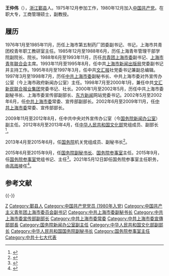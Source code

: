 '''王仲伟'''（{{bd|1955年|12月||catIdx=Wang王}}），[[浙江|浙江]][[鄞县|鄞县]]人。1975年12月参加工作，1980年12月加入[[中国共产党|中国共产党]]。在职大专，工商管理硕士，副教授。

==履历==
1976年1月至1985年11月，历任上海市第五制药厂团委副书记、书记，上海市共青团校青年职工教研室主任。1985年12月至1988年6月，历任上海青年管理干部学院副院长、院长。1988年6月至1993年11月，历任[[共青团上海市委|共青团上海市委]]副书记、[[上海市青年联合会|上海市青年联合会]]主席。1993年11月至1995年8月，任中共[[上海市新闻出版局|上海市新闻出版局]]党委副书记并主持工作。1995年8月至1997年3月，任中共[[文汇报_(香港)|文汇报]]社党委书记兼副总编辑。1997年3月至1998年7月，历任[[中共上海市委|中共上海市委]]副秘书长、中共上海市委对外宣传办公室（今上海市政府新闻办公室）主任。1998年7月至2000年1月，兼任中共[[文汇新民联合报业集团|文汇新民联合报业集团]]党委书记、社长。2000年1月至2002年5月，历任中共上海市委副秘书长、上海市委宣传部副部长、[[东方新闻|东方新闻]]网站党委书记。2002年5月至2002年6月，任[[中共上海市委|中共上海市委]]常委、宣传部副部长。2002年6月至2009年11月，任[[中共上海市委|中共上海市委]]常委、宣传部部长。

2009年11月至2012年8月，任中共中央对外宣传办公室（今[[国务院新闻办公室|国务院新闻办公室]]）副主任。2012年8月至2013年4月，任[[中华人民共和国文化部|中华人民共和国文化部]]党组成员、副部长<ref >{{cite web |url=http://politics.people.com.cn/n/2012/0820/c1001-18783668.html |title=王仲伟任文化部党组成员、副部长(图/简历) |date=2012-08-20 |accessdate=2015-09-24 |archive-date=2016-03-04 |archive-url=https://web.archive.org/web/20160304070400/http://politics.people.com.cn/n/2012/0820/c1001-18783668.html |dead-url=no }}</ref>。

2013年4月至2015年6月，任[[中华人民共和国国务院|国务院]]机关党组成员、副秘书长<ref>{{cite web |url=http://news.ifeng.com/mainland/renshi/detail_2013_04/27/24750336_0.shtml |title=王仲伟任国务院副秘书长(图/简历) |date=2013年4月27日 |accessdate=2015年9月24日 |archive-date=2016年6月4日 |archive-url=https://web.archive.org/web/20160604095949/http://news.ifeng.com/mainland/renshi/detail_2013_04/27/24750336_0.shtml |dead-url=no }}</ref>。

2015年6月至2015年9月，任[[国务院副秘书长|国务院副秘书长]]、[[国务院参事室|国务院参事室]]主任。2015年9月，任[[国务院参事室|国务院参事室]]党组书记、主任<ref>{{cite web |url=http://news.sohu.com/20150922/n421840295.shtml |title=王仲伟卸任国务院副秘书长 已任国务院参事室主任 |date=2015-09-22 |accessdate=2015-09-24 |archive-date=2015-10-12 |archive-url=https://web.archive.org/web/20151012170632/http://news.sohu.com/20150922/n421840295.shtml |dead-url=no }}</ref>。2021年5月12日卸任国务院参事室主任职务，由[[高雨|高雨]]接任<ref>{{cite web |url=http://www.xinhuanet.com/politics/2021-05/12/c_1127437670.htm |title=国务院任免国家工作人员 |website=新华网 |date=2021-05-12 |accessdate=2021-05-12 |archive-date=2021-05-13 |archive-url=https://web.archive.org/web/20210513133733/http://www.xinhuanet.com/politics/2021-05/12/c_1127437670.htm |dead-url=no }}</ref>。

== 参考文献 ==
{{Reflist|30em}}

{{-}}
{{start box}}
{{s-gov|prc}}
{{s-before|[[陈进玉|陈进玉]]}}
{{s-title|[[国务院参事室|国务院参事室]]主任|2015年6月－2021年5月}}
{{s-after|[[高雨|高雨]]}}
{{s-ppo|cpc}}
{{s-before|[[殷一璀|殷一璀]]}}
{{s-title|[[中国共产党上海市委员会|中国共产党上海市委员会]]宣传部部长|2002年6月－2009年11月}}
{{s-after|[[杨振武|杨振武]]}}
{{end box}}

{{DEFAULTSORT:Wang王}}
[[Category:王姓|Z]]
[[Category:鄞县人|Category:鄞县人]]
[[Category:中国共产党党员_(1980年入党)|Category:中国共产党党员 (1980年入党)]]
[[Category:中国共产主义青年团上海市委员会副书记|Category:中国共产主义青年团上海市委员会副书记]]
[[Category:中共上海市委副秘书长|Category:中共上海市委副秘书长]]
[[Category:中共上海市委宣传部副部长|Category:中共上海市委宣传部副部长]]
[[Category:中共上海市委常委|Category:中共上海市委常委]]
[[Category:中共上海市委宣傳部部長|Category:中共上海市委宣傳部部長]]
[[Category:国务院新闻办公室副主任|Category:国务院新闻办公室副主任]]
[[Category:中华人民共和国文化部副部长|Category:中华人民共和国文化部副部长]]
[[Category:中华人民共和国国务院副秘书长|Category:中华人民共和国国务院副秘书长]]
[[Category:国务院参事室主任|Category:国务院参事室主任]]
[[Category:中共十七大代表|Category:中共十七大代表]]